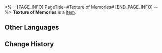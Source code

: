 <%-- [PAGE_INFO]
PageTitle=#Texture of Memories#
[END_PAGE_INFO] --%>
{{Item Infobox
|id          = 24002
|image       = Item Texture of Memories.png
|type        = 
|invCategory = Light Cone
|rarity      = 5
|effect      = Light Cone for the Path of {{Color|h|Preservation}}. The Light Cone ability is only effective for characters of this Path.
|description = The universe was like a badland filled with rubbish.<br />There were the occasional treasure that lies undiscovered.<br />They looked through the cracks of the past, choosing seeds of memory.<br />...If a new life was to be born, its seed has to be dead.<br />Precious stones of pink, blue, and white were brought forth,<br />twinkling gently in their seed plot,<br />even though the universe held onto its enigmatic silence.
}}
'''Texture of Memories''' is a [[Item]].

==Other Languages==
{{Other Languages
|en   = Texture of Memories
|zhs  = 记忆的质料
|zht  = 記憶的質料
|ja   = {{Rubi|記憶|きおく}}の{{Rubi|素材|そざい}}
|ko   = 기억의 소재
|es   = La textura de los recuerdos
|fr   = Texture des Mémoires
|ru   = Материя памяти
|th   = Texture of Memories
|vi   = Chất Liệu Ký Ức
|de   = Textur der Erinnerungen
|id   = Texture of Memories
|pt   = Textura de Memórias
}}

==Change History==
{{Change History|2.0}}